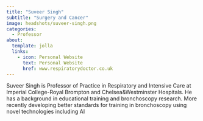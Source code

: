 ```yaml
---
title: "Suveer Singh"
subtitle: "Surgery and Cancer"
image: headshots/suveer-singh.png
categories:
  - Professor
about:
  template: jolla
  links:
    - icon: Personal Website
      text: Personal Website
      href: www.respiratorydoctor.co.uk
---
```


Suveer Singh is Professor of Practice in Respiratory and Intensive Care at Imperial College-Royal Brompton and Chelsea&Westminster Hospitals. He has a background in educational training and bronchoscopy research. More recently developing better standards for training in bronchoscopy using novel technologies including AI 
